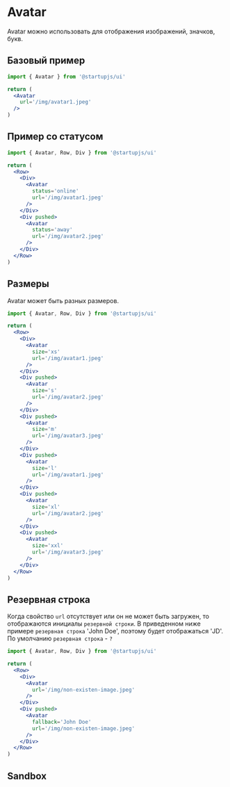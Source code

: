 
# Avatar

Avatar можно использовать для отображения изображений, значков, букв.

## Базовый пример

```jsx
import { Avatar } from '@startupjs/ui'
```

```jsx example
return (
  <Avatar
    url='/img/avatar1.jpeg'
  />
)
```

## Пример со статусом

```jsx
import { Avatar, Row, Div } from '@startupjs/ui'
```

```jsx example
return (
  <Row>
    <Div>
      <Avatar
        status='online'
        url='/img/avatar1.jpeg'
      />
    </Div>
    <Div pushed>
      <Avatar
        status='away'
        url='/img/avatar2.jpeg'
      />
    </Div>
  </Row>
)
```

## Размеры

Avatar может быть разных размеров.

```jsx
import { Avatar, Row, Div } from '@startupjs/ui'
```

```jsx example
return (
  <Row>
    <Div>
      <Avatar
        size='xs'
        url='/img/avatar1.jpeg'
      />
    </Div>
    <Div pushed>
      <Avatar
        size='s'
        url='/img/avatar2.jpeg'
      />
    </Div>
    <Div pushed>
      <Avatar
        size='m'
        url='/img/avatar3.jpeg'
      />
    </Div>
    <Div pushed>
      <Avatar
        size='l'
        url='/img/avatar1.jpeg'
      />
    </Div>
    <Div pushed>
      <Avatar
        size='xl'
        url='/img/avatar2.jpeg'
      />
    </Div>
    <Div pushed>
      <Avatar
        size='xxl'
        url='/img/avatar3.jpeg'
      />
    </Div>
  </Row>
)
```

## Резервная строка

Когда свойство `url` отсутствует или он не может быть загружен, то отображаются инициалы `резервной строки`.
В приведенном ниже примере `резервная строка` 'John Doe', поэтому будет отображаться 'JD'. По умолчанию `резервная строка` - `?`

```jsx
import { Avatar, Row, Div } from '@startupjs/ui'
```

```jsx example
return (
  <Row>
    <Div>
      <Avatar
        url='/img/non-existen-image.jpeg'
      />
    </Div>
    <Div pushed>
      <Avatar
        fallback='John Doe'
        url='/img/non-existen-image.jpeg'
      />
    </Div>
  </Row>
)
```

## Sandbox

<Sandbox Component={Avatar} />
